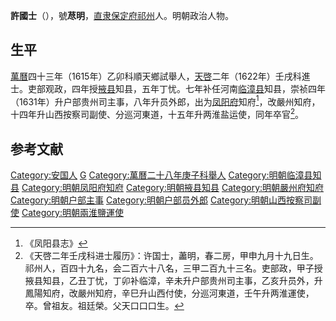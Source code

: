 '''許國士'''（{{bd|？||1642年||}}），號'''荩明'''，[[直隶|直隶]][[保定府|保定府]][[祁州|祁州]]人。明朝政治人物。

==生平==
[[萬曆|萬曆]]四十三年（1615年）乙卯科順天鄉試舉人，[[天啓|天啓]]二年（1622年）壬戌科進士。吏部观政，四年授[[掖县|掖县]]知县，五年丁忧。七年补任河南[[临漳县|临漳县]]知县，崇祯四年（1631年）升户部贵州司主事，八年升员外郎，出为[[凤阳府|凤阳府]]知府<ref>《凤阳县志》</ref>，改嚴州知府，十四年升山西按察司副使、分巡河東道，十五年升两淮盐运使，同年卒官<ref>《天啓二年壬戌科进士履历》：许国士，藎明，春二房，甲申九月十九日生。祁州人，百四十九名，会二百六十八名，三甲二百九十三名。吏部政，甲子授掖县知县，乙丑丁忧，丁卯补临漳，辛未升户部贵州司主事，乙亥升员外，升鳳陽知府，改嚴州知府，辛巳升山西付使，分巡河東道，壬午升两淮運使，卒。曾祖友。祖廷榮。父天口口口生。</ref>。

==参考文献==
{{reflist}}

{{start box}}
{{s-off}}
{{s-before|[[邢琦|邢琦]]}}
{{s-title|明朝嚴州府知府|1635年－崇禎年間}}
{{s-after|[[馬士英|馬士英]]}}
{{end box}}

{{天啓二年壬戌科殿試金榜}}
{{明朝官员小作品}}
{{Authority control}}

{{DEFAULTSORT:}}
[[Category:安国人|Category:安国人]]
[[Category:許姓|G]]
[[Category:萬曆二十八年庚子科舉人|Category:萬曆二十八年庚子科舉人]]
[[Category:明朝临漳县知县|Category:明朝临漳县知县]]
[[Category:明朝凤阳府知府|Category:明朝凤阳府知府]]
[[Category:明朝掖县知县|Category:明朝掖县知县]]
[[Category:明朝嚴州府知府|Category:明朝嚴州府知府]]
[[Category:明朝户部主事|Category:明朝户部主事]]
[[Category:明朝户部员外郎|Category:明朝户部员外郎]]
[[Category:明朝山西按察司副使|Category:明朝山西按察司副使]]
[[Category:明朝兩淮鹽運使|Category:明朝兩淮鹽運使]]